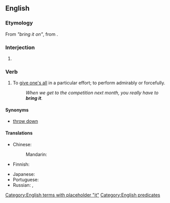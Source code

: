 ==English==

===Etymology===
From ''"bring it on"'', from {{m|en|bring on}}.

===Interjection===
{{en-interj}}

# {{label|en|US|emphatic}} {{non-gloss definition|Used to respond affirmatively and aggressively to a challenge by issuing one in return.}}

===Verb===
{{en-verb|head=[[bring]] [[it]]|brings it|bringing it|brought it}}

# {{label|en|intransitive|informal}} To [[give one's all]] in a particular effort; to perform admirably or forcefully.
#: ''When we get to the competition next month, you really have to '''bring it'''.''

====Synonyms====
* [[throw down]]

====Translations====
{{trans-top|to apply maximum effort to an effort}}
* Chinese:
*: Mandarin: {{t+|cmn|放手一搏|tr=fàng shoǔ yī bó|sc=Hani}}
* Finnish: {{t|fi|antaa kaikkensa}}
{{trans-mid}}
* Japanese: {{t|ja|[[一生懸命]][[頑張る]]|tr=isshōkenmei ganbaru|sc=Jpan}}
* Portuguese: {{t|pt|dar o máximo de si}}
* Russian: {{t+|ru|постара́ться|pf}}, {{t|ru|[[приложи́ть]] [[все]] [[усилие|уси́лия]]|pf}}
{{trans-bottom}}

[[Category:English terms with placeholder "it"]]
[[Category:English predicates]]